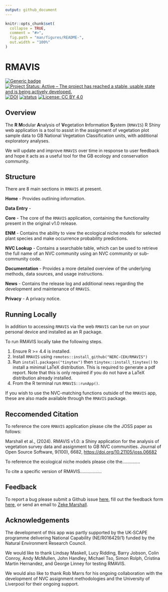 ```yaml
---
output: github_document
---
```


```r
knitr::opts_chunk$set(
  collapse = TRUE,
  comment = "#>",
  fig.path = "man/figures/README-",
  out.width = "100%"
)
```

# RMAVIS

<!-- badges: start -->
[![Generic badge](https://img.shields.io/badge/Version-1.1.0-green.svg)]()
[![Project Status: Active – The project has reached a stable, usable state and is being actively developed.](https://www.repostatus.org/badges/latest/active.svg)](https://www.repostatus.org/#active)
[![DOI](https://zenodo.org/badge/722095560.svg)](https://zenodo.org/badge/latestdoi/722095560)
[![status](https://joss.theoj.org/papers/460c6f934a108fcf5a16d0f2ab77492e/status.svg)](https://joss.theoj.org/papers/460c6f934a108fcf5a16d0f2ab77492e)
[![License: CC BY 4.0](https://img.shields.io/badge/License-LGPL 3.0-lightgrey.svg)](https://opensource.org/license/lgpl-3-0)
<!-- badges: end -->
          
## Overview

The **R** **M**odular **A**nalysis of **V**egetation **I**nformation **S**ystem 
(`RMAVIS`) R Shiny web application is a tool to assist in the assignment of 
vegetation plot sample data to GB National Vegetation Classification units,
with additional exploratory analyses.

We will update and improve `RMAVIS` over time in response to user feedback and hope it acts as a useful
tool for the GB ecology and conservation community.

## Structure

There are 8 main sections in `RMAVIS` at present.

**Home** - Provides outlining information.

**Data Entry** - 

**Core** - The core of the `RMAVIS` application, containing the functionality
present in the original v1.0 release.

**ENM** - Contains the ability to view the ecological niche models for
selected plant species and make occurrence probability predictions.

**NVC Lookup** - Contains a searchable table, which can be used to retrieve the full name of an NVC community using an NVC community or sub-community code.

**Documentation** - Provides a more detailed overview of the underlying methods, data sources, and usage instructions.

**News** - Contains the release log and additional news regarding the development and maintenance of `RMAVIS`.

**Privacy** - A privacy notice.

## Running Locally

In addition to accessing `RMAVIS` via the web `RMAVIS` can be run on your personal device and installed as an R package.

To run RMAVIS locally take the following steps.

1.  Ensure R >= 4.4 is installed.
2.  Install `RMAVIS` using `remotes::install_github("NERC-CEH/RMAVIS")`
3.  Run `install.packages("tinytex")` then `tinytex::install_tinytex()` to install a minimal LaTeX distribution.
    This is required to generate a pdf report.
    Note that this is only required if you do not have a LaTeX distribution already installed.
4.  From the R terminal run `RMAVIS::runApp()`.

If you wish to use the NVC-matching functions outside of the `RMAVIS` app, 
these are also made available through the `RMAVIS` package.

## Reccomended Citation

To reference the core `RMAVIS` application please cite the JOSS paper as follows:

Marshall et al., (2024). RMAVIS v1.0: a Shiny application for the
analysis of vegetation survey data and assignment to GB NVC communities.
Journal of Open Source Software, 9(100), 6682,
<https://doi.org/10.21105/joss.06682>

To reference the ecological niche models please cite the..............

To cite a specific version of RMAVIS.................

## Feedback

To report a bug please submit a Github issue [here](https://github.com/NERC-CEH/RMAVIS/issues), 
fill out the feedback form [here](https://forms.office.com/e/ByLgRPjT8J), 
or send an email to [Zeke Marshall](mailto:zekmar@ceh.ac.uk?subject=RMAVIS).

## Acknowledgements
The development of this app was partly supported by the UK‐SCAPE 
programme delivering National Capability (NE/R016429/1) funded by the 
Natural Environment Research Council.

We would like to thank Lindsay Maskell, Lucy Ridding, Barry Jobson, 
Colin Conroy, Andy McMullen, John Handley, Michael Tso, Simon Rolph, 
Cristina Martin Hernandez, and George Linney for testing RMAVIS.

We would also like to thank Rob Marrs for his ongoing collaboration 
with the development of NVC assignment methodologies and the 
University of Liverpool for their ongoing support.

